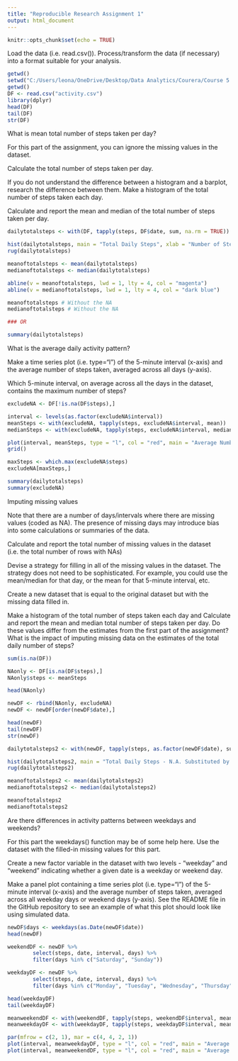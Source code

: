 ---
title: "Reproducible Research Assignment 1"
output: html_document
---

```{r setup, include=FALSE}
knitr::opts_chunk$set(echo = TRUE)
```

Load the data (i.e. \color{red}{\verb|read.csv()|}read.csv()).
Process/transform the data (if necessary) into a format suitable for your analysis.

```{r}
getwd()
setwd("C:/Users/leona/OneDrive/Desktop/Data Analytics/Courera/Course 5 - Reproducible Research/Assignment 1")
getwd()
DF <- read.csv("activity.csv")
library(dplyr)
head(DF)
tail(DF)
str(DF)
```

What is mean total number of steps taken per day?

For this part of the assignment, you can ignore the missing values in the dataset.
 
Calculate the total number of steps taken per day.

If you do not understand the difference between a histogram and a barplot, research the difference between them. Make a histogram of the total number of steps taken each day.

Calculate and report the mean and median of the total number of steps taken per day.

```{r}
dailytotalsteps <- with(DF, tapply(steps, DF$date, sum, na.rm = TRUE))

hist(dailytotalsteps, main = "Total Daily Steps", xlab = "Number of Steps", col = "wheat")
rug(dailytotalsteps)

meanoftotalsteps <- mean(dailytotalsteps)
medianoftotalsteps <- median(dailytotalsteps)

abline(v = meanoftotalsteps, lwd = 1, lty = 4, col = "magenta")
abline(v = medianoftotalsteps, lwd = 1, lty = 4, col = "dark blue")

meanoftotalsteps # Without the NA
medianoftotalsteps # Without the NA

### OR

summary(dailytotalsteps)
```

What is the average daily activity pattern?

Make a time series plot (i.e. \color{red}{\verb|type = "l"|}type="l") of the 5-minute interval (x-axis) and the average number of steps taken, averaged across all days (y-axis).

Which 5-minute interval, on average across all the days in the dataset, contains the maximum number of steps?

```{r}
excludeNA <- DF[!is.na(DF$steps),]

interval <- levels(as.factor(excludeNA$interval))
meanSteps <- with(excludeNA, tapply(steps, excludeNA$interval, mean))
medianSteps <- with(excludeNA, tapply(steps, excludeNA$interval, median))

plot(interval, meanSteps, type = "l", col = "red", main = "Average Number of Steps", xlab = "Interval", ylab = "Mean Steps", ylim = c(0, 250))
grid()

maxSteps <- which.max(excludeNA$steps)
excludeNA[maxSteps,]

summary(dailytotalsteps)
summary(excludeNA)

```

Imputing missing values

Note that there are a number of days/intervals where there are missing values (coded as \color{red}{\verb|NA|}NA). The presence of missing days may introduce bias into some calculations or summaries of the data.
 
Calculate and report the total number of missing values in the dataset (i.e. the total number of rows with \color{red}{\verb|NA|}NAs)

Devise a strategy for filling in all of the missing values in the dataset. The strategy does not need to be sophisticated. For example, you could use the mean/median for that day, or the mean for that 5-minute interval, etc.

Create a new dataset that is equal to the original dataset but with the missing data filled in.

Make a histogram of the total number of steps taken each day and Calculate and report the mean and median total number of steps taken per day. Do these values differ from the estimates from the first part of the assignment? What is the impact of imputing missing data on the estimates of the total daily number of steps?

```{r}
sum(is.na(DF))

NAonly <- DF[is.na(DF$steps),]
NAonly$steps <- meanSteps

head(NAonly)

newDF <- rbind(NAonly, excludeNA)
newDF <- newDF[order(newDF$date),]

head(newDF)
tail(newDF)
str(newDF)

dailytotalsteps2 <- with(newDF, tapply(steps, as.factor(newDF$date), sum))

hist(dailytotalsteps2, main = "Total Daily Steps - N.A. Substituted by Interval Mean Values", xlab = "Number of Steps", col = "wheat")
rug(dailytotalsteps2)

meanoftotalsteps2 <- mean(dailytotalsteps2)
medianoftotalsteps2 <- median(dailytotalsteps2)

meanoftotalsteps2
medianoftotalsteps2
```

Are there differences in activity patterns between weekdays and weekends?

For this part the \color{red}{\verb|weekdays()|}weekdays() function may be of some help here. Use the dataset with the filled-in missing values for this part.
 
Create a new factor variable in the dataset with two levels - "weekday" and "weekend" indicating whether a given date is a weekday or weekend day.

Make a panel plot containing a time series plot (i.e. \color{red}{\verb|type = "l"|}type="l") of the 5-minute interval (x-axis) and the average number of steps taken, averaged across all weekday days or weekend days (y-axis). See the README file in the GitHub repository to see an example of what this plot should look like using simulated data.

```{r}
newDF$days <- weekdays(as.Date(newDF$date))
head(newDF)

weekendDF <- newDF %>% 
        select(steps, date, interval, days) %>%
        filter(days %in% c("Saturday", "Sunday"))

weekdayDF <- newDF %>% 
        select(steps, date, interval, days) %>%
        filter(days %in% c("Monday", "Tuesday", "Wednesday", "Thursday", "Friday"))

head(weekdayDF)
tail(weekdayDF)

meanweekendDF <- with(weekendDF, tapply(steps, weekendDF$interval, mean))
meanweekdayDF <- with(weekdayDF, tapply(steps, weekdayDF$interval, mean))

par(mfrow = c(2, 1), mar = c(4, 4, 2, 1))
plot(interval, meanweekdayDF, type = "l", col = "red", main = "Average Number of Steps - Weekdays", xlab = "Interval", ylab = "Mean Steps", ylim = c(0, 250), panel.first = grid())
plot(interval, meanweekendDF, type = "l", col = "red", main = "Average Number of Steps - Weekends", xlab = "Interval", ylab = "Mean Steps", ylim = c(0, 250), panel.first = grid())

```


